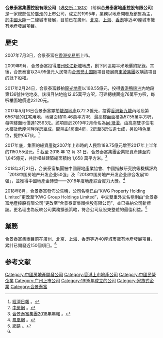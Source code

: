 {{Infobox_Company
| company_name = 合景泰富集團
| company_logo =
| company_type = [[上市公司|上市公司]]
| foundation = 1995年
| location = {{CHN}}[[廣東省|廣東省]][[廣州市|廣州市]]
| industry = [[房地產|房地產]]
| key_people = [[主席|主席]]：[[孔健岷|孔健岷]]<br />[[總裁|總裁]]：孔健濤
| sales = 
| profit = 
| asset = 
| market_value = 
| num_employees = 
| revenue = 
| products = 
| homepage = {{Url|https://www.kwggroupholdings.com/}}
| traded_as = {{hkex|1813}}
}}

'''合景泰富集團控股有限公司'''（[http://www3.hkexnews.hk/listedco/listconews/SEHK/2018/0810/LTN20180810316_C.pdf 港交所：1813]{{Wayback|url=http://www3.hkexnews.hk/listedco/listconews/SEHK/2018/0810/LTN20180810316_C.pdf |date=20190528083659 }}）（前稱'''合景泰富地產控股有限公司'''）是一家總部位於[[廣州|廣州]]的上市公司，成立於1995年，業務以地產開發及銷售為主，於[[中國大陸|中國大陸]]一二線城市發展，目前已在廣州、[[北京|北京]]、[[上海|上海]]、[[香港|香港]]等近40座城市擁有地產發展項目。

== 歷史 ==
2007年7月3日，合景泰富在[[香港交易所|香港交易所]]上市。

2009年9月，合景泰富投得[[廣州|廣州]][[珠江新城|珠江新城]]地皮，創下同區每平米地價的紀錄。其後，合景泰富以24.95億元人民幣向[[合景誉山国际|合景誉山国际]]項目發展商[[東淩集團|東淩集團]]收購該項目的餘下股權。

2017年2月24日，合景泰富夥拍[[龍光地產|龍光地產]]以168.55億元，投得[[香港|香港]][[鴨脷洲|鴨脷洲]]內地段第136號住宅地皮。該項目佔地逾12.65萬平方呎，可建總樓面逾76萬平方呎，每呎樓面地價達22120元。

2017年5月16日合景泰富夥拍[[龍湖地產|龍湖地產]]以72.3億元，投得[[香港|香港]][[新九龍|新九龍]]內地段第6567號的住宅用地，地盤面積10.46萬平方呎，最高樓面面積為57.55萬平方呎，每呎樓面地價達12563元。該項目於2019年2月命名為[[尚‧珒溋|尚‧珒溋]]，由高座雙子住宅大樓及低座河畔洋房組成，間隔由1房至4房，2房至3房佔逾七成，另設特色單位，提供667伙。<ref>[https://ps.hket.com/article/2343855/%E9%BE%8D%E6%B9%96%20%E5%90%88%E6%99%AF%E6%B3%B0%E5%AF%8C%E5%95%9F%E5%BE%B7%E7%9B%A4%E5%90%8D%E7%82%BA%E5%B0%9A%E2%80%A7%E7%8F%92%E6%BA%8B%20%E9%A0%90%E5%91%8A%E3%80%8C%E9%A9%9A%E5%96%9C%E5%83%B9%E3%80%8D%E9%96%8B%E5%94%AE 經濟日報] {{Wayback|url=https://ps.hket.com/article/2343855/%E9%BE%8D%E6%B9%96%20%E5%90%88%E6%99%AF%E6%B3%B0%E5%AF%8C%E5%95%9F%E5%BE%B7%E7%9B%A4%E5%90%8D%E7%82%BA%E5%B0%9A%E2%80%A7%E7%8F%92%E6%BA%8B%20%E9%A0%90%E5%91%8A%E3%80%8C%E9%A9%9A%E5%96%9C%E5%83%B9%E3%80%8D%E9%96%8B%E5%94%AE |date=20190608052501 }}。</ref>

2017年底，集團的總資產從2007年上市時的人民幣189.75億元增至2017年上半年的1150.55億元。<ref>[http://www.fangchan.com/news/132/2017-12-01/6342282499703771327.html 中房網] {{Wayback|url=http://www.fangchan.com/news/132/2017-12-01/6342282499703771327.html |date=20190528083659 }}。</ref> 截至 2018 年 12 月 31 日，合景泰富集團企業總資產達至約 1,845億元，共計權益建築總面積約 1,658 萬平方米。<ref name="#1">[http://www3.hkexnews.hk/listedco/listconews/SEHK/2019/0423/LTN20190423513_C.pdf 合景泰富集團2018年年報] {{Wayback|url=http://www3.hkexnews.hk/listedco/listconews/SEHK/2019/0423/LTN20190423513_C.pdf |date=20190528083706 }}。</ref>

2018年3月21日，合景泰富集團被中國房地產業協會、中國指數研究院等機構評為「2018中国房地产开发企业50强」及「2018中国房地产开发企业综合发展10强」，並獲得中國地產金磚獎——2018年度地產綜合實力大獎。<ref>[https://gz.house.ifeng.com/news/2018_03_21-51413231_0.shtml 鳳凰網] {{Wayback|url=https://gz.house.ifeng.com/news/2018_03_21-51413231_0.shtml |date=20190528085204 }}。</ref>

2018年8月，合景泰富發佈公告稱，公司名稱已由“KWG Property Holding Limited”更改至“KWG Group Holdings Limited”，中文雙重外文名稱則由“合景泰富地產控股有限公司”更改至“合景泰富集團控股有限公司”，並已採納公司新標誌。更名理由為反映公司業務擴張策略，符合公司及股東整體的最佳利益。<ref>[http://gz.house.163.com/18/0810/21/DOSKDPC30087950J.html 網易] {{Wayback|url=http://gz.house.163.com/18/0810/21/DOSKDPC30087950J.html |date=20190606035853 }}。</ref>

== 業務 ==
合景泰富集團目前在[[廣州|廣州]]、[[北京|北京]]、[[上海|上海]]、[[香港|香港]]等近40座城市擁有地產發展項目，累計已開發近150個項目。<ref name="#1"/>

==参考文献==
{{Reflist}}

{{中國大陸房地產公司}}

[[Category:中國房地產開發公司|Category:中國房地產開發公司]]
[[Category:香港上市地產公司|Category:香港上市地產公司]]
[[Category:中國民營企業|Category:中國民營企業]]
[[Category:广州上市公司|Category:广州上市公司]]
[[Category:1995年成立的公司|Category:1995年成立的公司]]
[[Category:家族式企業|Category:家族式企業]]
[[Category:合景泰富|Category:合景泰富]]